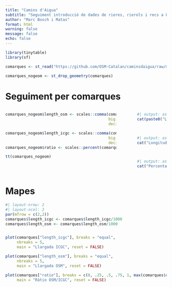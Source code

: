```yaml
---
title: "Camins d'Aigua"
subtitle: "Seguiment introducció de dades de rieres, rierols i recs a OSM Catalunya"
author: "Marc Bosch i Matas"
format: html
warning: false
message: false
echo: false
---
```


```r
library(tinytable)
library(sf)

comarques <- st_read("https://github.com/OSM-Catalan/caminsdaigua/raw/main/data_web/data_quarto.gpkg",quiet = TRUE)
```



```r


comarques_nogeom <- st_drop_geometry(comarques)


```


# Seguiment per comarques


:::: {.columns}

::: {.column width="75%"}


```r

comarques_nogeom$length_osm <- scales::comma(comarques_nogeom$length_osm/1000,
                                             big.mark = ".",
                                             decimal.mark =  ",")

comarques_nogeom$length_icgc <- scales::comma(comarques_nogeom$length_icgc/1000,
                                             big.mark = ".",
                                             decimal.mark =  ",")
comarques_nogeom$ratio <- scales::percent(comarques_nogeom$ratio, decimal.mark = ",", accuracy = .01)

tt(comarques_nogeom)
```

:::

::: {.column width="5%"}
<!-- empty column to create gap -->
:::

::: {.column width="20%"}
```r
#| output: asis
cat(paste0("Longitud cursos d'aigua ICGC: ", paste(scales::comma(round(sum(comarques$length_icgc)/1000, 2),
                                                       big.mark = ".",
                                                       decimal.mark =  ","), " km")))
```
```r
#| output: asis
cat("Longitud cursos d'aigua OSM: ", paste(scales::comma(round(sum(comarques$length_osm)/1000, 2),
                                                       big.mark = ".",
                                                       decimal.mark =  ","), " km"))
```
```r
#| output: asis
cat("Percentatge de cursos d'aigua a OSM: ", scales::percent(sum(comarques$length_osm)/sum(comarques$length_icgc), .01))
```

:::

::::



# Mapes

```r
#| layout-nrow: 2
#| layout-ncol: 2
par(mfrow = c(2,2))
comarques$length_icgc <- comarques$length_icgc/1000
comarques$length_osm <- comarques$length_osm/1000


plot(comarques["length_icgc"], breaks = "equal",
     nbreaks = 5,
     main = "Llargada ICGC", reset = FALSE)

plot(comarques["length_osm"], breaks = "equal",
     nbreaks = 5,
     main = "Llargada OSM", reset = FALSE)

plot(comarques["ratio"], breaks = c(0, .25, .5, .75, 1, max(comarques$ratio)),
     main = "Ràtio OSM/ICGC", reset = FALSE)
```


